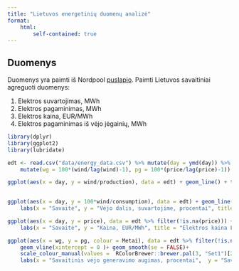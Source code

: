 ```yaml
---
title: "Lietuvos energetinių duomenų analizė"
format: 
    html: 
        self-contained: true
---
```


## Duomenys

Duomenys yra paimti iš Nordpool [puslapio](https://www.nordpoolgroup.com/en/Market-data1/). Paimti Lietuvos savaitiniai agreguoti duomenys: 

 1. Elektros suvartojimas, MWh
 2. Elektros pagaminimas, MWh
 3. Elektros kaina, EUR/MWh
 4. Elektros pagaminimas iš vėjo jėgainių, MWh

```r
library(dplyr)
library(ggplot2)
library(lubridate)
```

```r
edt <- read.csv("data/energy_data.csv") %>% mutate(day = ymd(day)) %>% 
    mutate(wg = 100*(wind/lag(wind)-1), pg = 100*(price/lag(price)-1))
```

```r
ggplot(aes(x = day, y = wind/production), data = edt) + geom_line() + theme_bw()
    
```

```r
ggplot(aes(x = day, y = 100*wind/consumption), data = edt) + geom_line() + theme_bw() +
    labs(x = "Savaitė", y = "Vėjo dalis, suvartojime, procentai", title = "Vėjo generuotos elektros energijos dalis visame elektros suvartojime")
```

```r
ggplot(aes(x = day, y = price), data = edt %>% filter(!is.na(price))) + geom_line() + theme_bw() + 
    labs(x = "Savaitė", y = "Kaina, EUR/MWh", title = "Elektros kaina Lietuvoje")
```

```r
ggplot(aes(x = wg, y = pg, colour = Metai), data = edt %>% filter(!is.na(price)) %>% mutate(Metai = as.character(year))) +geom_point()+ theme_bw()+geom_hline(yintercept = 0) +
    geom_vline(xintercept = 0 )+ geom_smooth(se = FALSE)+
    scale_colour_manual(values =  RColorBrewer::brewer.pal(3, "Set1")[2:3]) + 
    labs(x = "Savaitinis vėjo generavimo augimas, procentai",  y = "Savaitinis elektros kainos augimas, proc", title = "Elektros kainos priklausomybė nuo vėjo")
```